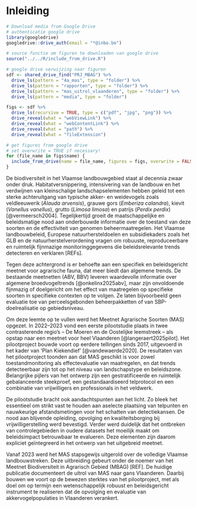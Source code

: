 # Inleiding {#sec-inleiding}

```r
# Download media from Google Drive
# authenticatie google drive
library(googledrive)
googledrive::drive_auth(email = "*@inbo.be")

# source functie om figuren te downloaden van google drive
source("../../R/include_from_drive.R")

# google drive verwijzing naar figuren
sdf <- shared_drive_find("PRJ_MBAG") %>%
  drive_ls(pattern = "4a_mas", type = "folder") %>%
  drive_ls(pattern = "rapporten", type = "folder") %>%
  drive_ls(pattern = "mas_uitrol_vlaanderen", type = "folder") %>%
  drive_ls(pattern = "media", type = "folder")

figs <- sdf %>%
  drive_ls(recursive = TRUE, type = c("pdf", "jpg", "png")) %>%
  drive_reveal(what = "webViewLink") %>%
  drive_reveal(what = "webContentLink") %>%
  drive_reveal(what = "path") %>%
  drive_reveal(what = "fileExtension")

# get figures from google drive
# set overwrite = TRUE if necessary!
for (file_name in figs$name) {
  include_from_drive(name = file_name, figures = figs, overwrite = FALSE)
}
```

De biodiversiteit in het Vlaamse landbouwgebied staat al decennia zwaar onder druk. Habitatversnippering, intensivering van de landbouw en het verdwijnen van kleinschalige landschapselementen hebben geleid tot een sterke achteruitgang van typische akker- en weidevogels zoals veldleeuwerik (*Alauda arvensis*), grauwe gors (*Emberiza calandra*), kievit (*Vanellus vanellus*), grutto (*Limosa limosa*) en patrijs (*Perdix perdix*) [@vermeersch2004]. Tegelijkertijd groeit de maatschappelijke en beleidsmatige nood aan onderbouwde informatie over de toestand van deze soorten en de effectiviteit van genomen beheermaatregelen. Het Vlaamse landbouwbeleid, Europese natuurhersteldoelen en subsidiekaders zoals het GLB en de natuurherstelverordening vragen om robuuste, reproduceerbare en ruimtelijk fijnmazige monitoringgegevens die beleidsrelevante trends detecteren en verklaren [REFs].

Tegen deze achtergrond is er behoefte aan een specifiek en beleidsgericht meetnet voor agrarische fauna, dat meer biedt dan algemene trends. De bestaande meetnetten (ABV, BBV) leveren waardevolle informatie over algemene broedvogeltrends [@onkelinx2025abv], maar zijn onvoldoende fijnmazig of doelgericht om het effect van maatregelen op specifieke soorten in specifieke contexten op te volgen. Ze laten bijvoorbeeld geen evaluatie toe van perceelsgebonden beheerpakketten of van SBP-doelrealisatie op gebiedsniveau.

Om deze leemte op te vullen werd het Meetnet Agrarische Soorten (MAS) opgezet. In 2022–2023 vond een eerste pilootstudie plaats in twee contrasterende regio’s – De Moeren en de Oostelijke leemstreek – als opstap naar een meetnet voor heel Vlaanderen [@langeraert2025pilot]. Het pilootproject bouwde voort op eerdere tellingen sinds 2017, uitgevoerd in het kader van 'Plan Kiekendief' [@vandewaerde2020]. De resultaten van het pilootproject toonden aan dat MAS geschikt is voor zowel toestandmonitoring als effectevaluatie van maatregelen, en dat trends detecteerbaar zijn tot op het niveau van landschapstype en beleidszone. Belangrijke pijlers van het ontwerp zijn een gestratificeerde en ruimtelijk gebalanceerde steekproef, een gestandaardiseerd telprotocol en een combinatie van vrijwilligers en professionals in het veldwerk.

De pilootstudie bracht ook aandachtspunten aan het licht.
Zo bleek het essentieel om strikt vast te houden aan aselecte plaatsing van telpunten en nauwkeurige afstandsmetingen voor het schatten van detectiekansen.
De nood aan blijvende opleiding, opvolging en kwaliteitsborging bij vrijwilligerstelling werd bevestigd.<!-- spell-check: ignore -->
Verder werd duidelijk dat het ontbreken van controlegebieden in oudere datasets het moeilijk maakt om beleidsimpact betrouwbaar te evalueren.
Deze elementen zijn daarom expliciet geïntegreerd in het ontwerp van het uitgebreid meetnet.

Vanaf 2023 werd het MAS stapsgewijs uitgerold over de volledige Vlaamse landbouwstreken. Deze uitbreiding gebeurt onder de noemer van het Meetnet Biodiversiteit in Agrarisch Gebied (MBAG) [REF]. De huidige publicatie documenteert de uitrol van MAS naar gans Vlaanderen. Daarbij bouwen we voort op de bewezen sterktes van het pilootproject, met als doel om op termijn een wetenschappelijk robuust en beleidsgericht instrument te realiseren dat de opvolging en evaluatie van akkervogelpopulaties in Vlaanderen verankert.
